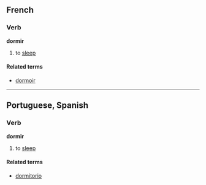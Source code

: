 ==French==
===Verb===
'''dormir'''

# to [[sleep]]

====Related terms====
*[[dormoir]]

----
==Portuguese, Spanish==
===Verb===
'''dormir'''

# to [[sleep]]

====Related terms====
*[[dormitorio]]